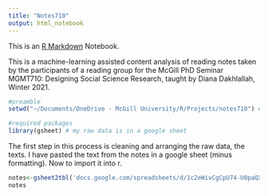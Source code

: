 ```yaml
---
title: "Notes710"
output: html_notebook
---
```


This is an [R Markdown](http://rmarkdown.rstudio.com) Notebook. 

This is a machine-learning assisted content analysis of reading notes taken by the participants of a reading group for the McGill PhD Seminar MGMT710: Designing Social Science Research, taught by Diana Dakhlallah, Winter 2021.

```r
#preamble
setwd("~/Documents/OneDrive - McGill University/R/Projects/notes710") #working directory

#required packages
library(gsheet) # my raw data is in a google sheet

```

The first step in this process is cleaning and arranging the raw data, the texts.
I have pasted the text from the notes in a google sheet (minus formatting). Now to import it into r.

```r
notes<-gsheet2tbl('docs.google.com/spreadsheets/d/1c2eWivCgCpU74-U0paQXfWAWNKo_O1euxua7JlXbJWo')
notes
```


